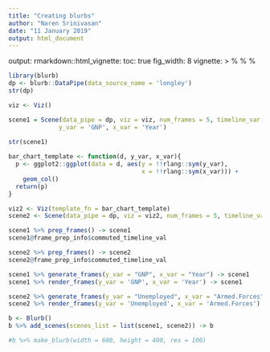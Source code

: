 ```yaml
---
title: "Creating blurbs"
author: "Naren Srinivasan"
date: "11 January 2019"
output: html_document
---
```

output: 
  rmarkdown::html_vignette:
    toc: true
    fig_width: 8
vignette: >
  %\VignetteIndexEntry{Creating blurbs}
  %\VignetteEngine{knitr::rmarkdown}
  %\VignetteEncoding{UTF-8}
  
  
```r
library(blurb)
dp <- blurb::DataPipe(data_source_name = 'longley')
str(dp)
```

```r
viz <- Viz()

scene1 = Scene(data_pipe = dp, viz = viz, num_frames = 5, timeline_var = 'Year', timeline_var_type = 'numeric',
              y_var = 'GNP', x_var = 'Year')
  
str(scene1)

```

```r
bar_chart_template <- function(d, y_var, x_var){
  p <- ggplot2::ggplot(data = d, aes(y = !!rlang::sym(y_var),
                                     x = !!rlang::sym(x_var))) +
    geom_col()
  return(p)
}

viz2 <- Viz(template_fn = bar_chart_template)
scene2 <- Scene(data_pipe = dp, viz = viz2, num_frames = 5, timeline_var = 'Year', timeline_var_type =   'numeric', y_var = 'Unemployed', x_var = 'Armed.Forces')

```

```r

scene1 %>% prep_frames() -> scene1
scene1@frame_prep_info$commuted_timeline_val

scene2 %>% prep_frames() -> scene2
scene2@frame_prep_info$commuted_timeline_val


```
```r
scene1 %>% generate_frames(y_var = "GNP", x_var = "Year") -> scene1
scene1 %>% render_frames(y_var = 'GNP', x_var = 'Year') -> scene1

scene2 %>% generate_frames(y_var = "Unemployed", x_var = "Armed.Forces") -> scene2
scene2 %>% render_frames(y_var = 'Unemployed', x_var = 'Armed.Forces') -> scene2

```


```r
b <- Blurb()
b %>% add_scenes(scenes_list = list(scene1, scene2)) -> b

```

```r
#b %>% make_blurb(width = 600, height = 400, res = 100)
```

